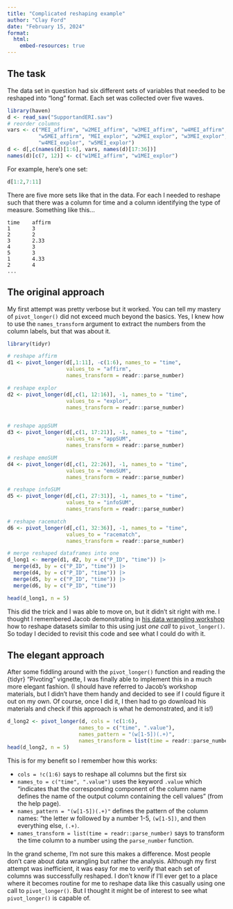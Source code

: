 ```yaml
---
title: "Complicated reshaping example"
author: "Clay Ford"
date: "February 15, 2024"
format: 
  html:
    embed-resources: true
---
```


## The task

The data set in question had six different sets of variables that needed to be reshaped into "long" format.  Each set was collected over five waves.

```r
library(haven)
d <- read_sav("SupportandERI.sav")
# reorder columns
vars <- c("MEI_affirm", "w2MEI_affirm", "w3MEI_affirm", "w4MEI_affirm", 
          "w5MEI_affirm", "MEI_explor", "w2MEI_explor", "w3MEI_explor",
          "w4MEI_explor", "w5MEI_explor")
d <- d[,c(names(d)[1:6], vars, names(d)[17:36])]
names(d)[c(7, 12)] <- c("w1MEI_affirm", "w1MEI_explor")
```

For example, here's one set:

```r
d[1:2,7:11]
```

There are five more sets like that in the data. For each I needed to reshape such that there was a column for time and a column identifying the type of measure. Something like this...

```
time    affirm
1       3
2       2
3       2.33
4       3
5       3
1       4.33
2       4
...
```

## The original approach

My first attempt was pretty verbose but it worked. You can tell my mastery of `pivot_longer()` did not exceed much beyond the basics. Yes, I knew how to use the `names_transform` argument to extract the numbers from the column labels, but that was about it.

```r
library(tidyr)

# reshape affirm
d1 <- pivot_longer(d[,1:11], -c(1:6), names_to = "time",
                   values_to = "affirm", 
                   names_transform = readr::parse_number)

# reshape explor
d2 <- pivot_longer(d[,c(1, 12:16)], -1, names_to = "time",
                   values_to = "explor", 
                   names_transform = readr::parse_number)


# reshape appSUM
d3 <- pivot_longer(d[,c(1, 17:21)], -1, names_to = "time",
                   values_to = "appSUM", 
                   names_transform = readr::parse_number)

# reshape emoSUM
d4 <- pivot_longer(d[,c(1, 22:26)], -1, names_to = "time",
                   values_to = "emoSUM", 
                   names_transform = readr::parse_number)

# reshape infoSUM
d5 <- pivot_longer(d[,c(1, 27:31)], -1, names_to = "time",
                   values_to = "infoSUM", 
                   names_transform = readr::parse_number)

# reshape racematch
d6 <- pivot_longer(d[,c(1, 32:36)], -1, names_to = "time",
                   values_to = "racematch", 
                   names_transform = readr::parse_number)

# merge reshaped dataframes into one
d_long1 <- merge(d1, d2, by = c("P_ID", "time")) |>
  merge(d3, by = c("P_ID", "time")) |> 
  merge(d4, by = c("P_ID", "time")) |> 
  merge(d5, by = c("P_ID", "time")) |> 
  merge(d6, by = c("P_ID", "time"))

head(d_long1, n = 5)
```

This did the trick and I was able to move on, but it didn't sit right with me. I thought I remembered Jacob demonstrating in [his data wrangling workshop](https://virginia.box.com/s/u3ojzf0c0xuxe13yohk8noi4di8zb4ri) how to reshape datasets similar to this using just _one call_ to `pivot_longer()`. So today I decided to revisit this code and see what I could do with it.

## The elegant approach

After some fiddling around with the `pivot_longer()` function and reading the {tidyr} "Pivoting" vignette, I was finally able to implement this in a much more elegant fashion. (I should have referred to Jacob's workshop materials, but I didn't have them handy and decided to see if I could figure it out on my own. Of course, once I did it, I then had to go download his materials and check if this approach is what he demonstrated, and it is!)

```r
d_long2 <- pivot_longer(d, cols = !c(1:6), 
                       names_to = c("time", ".value"), 
                       names_pattern = "(w[1-5])(.+)",
                       names_transform = list(time = readr::parse_number))
head(d_long2, n = 5)
```

This is for my benefit so I remember how this works:

- `cols = !c(1:6)` says to reshape all columns but the first six
- `names_to = c("time", ".value")` uses the keyword `.value` which "indicates that the corresponding component of the column name defines the name of the output column containing the cell values" (from the help page).
- `names_pattern = "(w[1-5])(.+)"` defines the pattern of the column names: "the letter w followed by a number 1-5, `(w[1-5])`, and then everything else, `(.+)`.
- `names_transform = list(time = readr::parse_number)` says to transform the time column to a number using the `parse_number` function. 

In the grand scheme, I'm not sure this makes a difference. Most people don't care about data wrangling but rather the analysis. Although my first attempt was inefficient, it was easy for me to verify that each set of columns was successfully reshaped. I don't know if I'll ever get to a place where it becomes routine for me to reshape data like this casually using one call to `pivot_longer()`. But I thought it might be of interest to see what `pivot_longer()` is capable of.